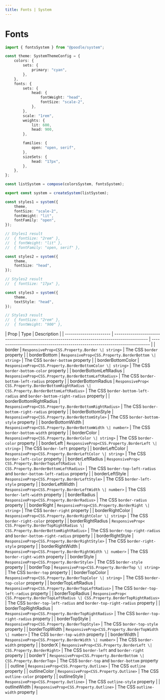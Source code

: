 ```yaml
---
title: Fonts | System
---
```


# Fonts

```ts
import { fontsSystem } from "@poodle/system";
```

```ts
const theme: SystemThemeConfig = {
	colors: {
		sets: {
			primary: "cyan",
		},
	},
	fonts: {
		sets: {
			head: {
				fontWeight: "head",
				fontSize: "scale-2",
			},
		},
		scale: "1rem",
		weights: {
			lit: 600,
			head: 900,
		},

		families: {
			open: "open, serif",
		},
		sizeSets: {
			head: "17px",
		},
	},
};

const listSystem = compose(colorsSystem, fontsSystem);

export const system = createSystem(listSystem);

const styles1 = system({
	theme,
	fontSize: "scale-2",
	fontWeight: "lit",
	fontFamily: "open",
});

// Styles1 result
//  { fontSize: "2rem" },
//  { fontWeight: "lit" },
//  { fontFamily: "open, serif" },

const styles2 = system({
	theme,
	fontSize: "head",
});

// Styles2 result
//  { fontSize: "17px" },

const styles3 = system({
	theme,
	textStyle: "head",
});

// Styles3 result
//  { fontSize: "2rem" },
//  { fontWeight: "900" },
```

[//]: # (GetSystemProps[==BordersProps,borders.ts==])
| Prop                    | Type                                                                                            | Description                                                                   |
| ----------------------- | ----------------------------------------------------------------------------------------------- | ----------------------------------------------------------------------------- |
| border                  | `ResponsiveProp<CSS.Property.Border \| string>`                                                 | The CSS `border` property                                                     |
| borderBottom            | `ResponsiveProp<CSS.Property.BorderBottom \| string>`                                           | The CSS `border-bottom` property                                              |
| borderBottomColor       | `ResponsiveProp<CSS.Property.BorderBottomColor \| string>`                                      | The CSS `border-bottom-color` property                                        |
| borderBottomLeftRadius  | `ResponsiveProp<CSS.Property.BorderBottomLeftRadius>`                                           | The CSS `border-bottom-left-radius` property                                  |
| borderBottomRadius      | `ResponsiveProp<  CSS.Property.BorderBottomRightRadius \| CSS.Property.BorderBottomLeftRadius>` | The CSS `border-bottom-left-radius` and `border-bottom-right-radius` property |
| borderBottomRightRadius | `ResponsiveProp<CSS.Property.BorderBottomRightRadius>`                                          | The CSS `border-bottom-right-radius` property                                 |
| borderBottomStyle       | `ResponsiveProp<CSS.Property.BorderBottomStyle>`                                                | The CSS `border-bottom-style` property                                        |
| borderBottomWidth       | `ResponsiveProp<CSS.Property.BorderBottomWidth \| number>`                                      | The CSS `border-bottom-width` property                                        |
| borderColor             | `ResponsiveProp<CSS.Property.BorderColor \| string>`                                            | The CSS `border-color` property                                               |
| borderLeft              | `ResponsiveProp<CSS.Property.BorderLeft \| string>`                                             | The CSS `border-left` property                                                |
| borderLeftColor         | `ResponsiveProp<CSS.Property.BorderLeftColor \| string>`                                        | The CSS `border-left-color` property                                          |
| borderLeftRadius        | `ResponsiveProp<  CSS.Property.BorderTopLeftRadius \| CSS.Property.BorderBottomLeftRadius>`     | The CSS `border-top-left-radius` and `border-bottom-left-radius` property     |
| borderLeftStyle         | `ResponsiveProp<CSS.Property.BorderLeftStyle>`                                                  | The CSS `border-left-style` property                                          |
| borderLeftWidth         | `ResponsiveProp<CSS.Property.BorderLeftWidth \| number>`                                        | The CSS `border-left-width` property                                          |
| borderRadius            | `ResponsiveProp<CSS.Property.BorderRadius>`                                                     | The CSS `border-radius` property                                              |
| borderRight             | `ResponsiveProp<CSS.Property.BorderRight \| string>`                                            | The CSS `border-right` property                                               |
| borderRightColor        | `ResponsiveProp<CSS.Property.BorderRightColor \| string>`                                       | The CSS `border-right-color` property                                         |
| borderRightRadius       | `ResponsiveProp<  CSS.Property.BorderTopRightRadius \| CSS.Property.BorderBottomRightRadius>`   | The CSS `border-top-right-radius` and `border-bottom-right-radius` property   |
| borderRightStyle        | `ResponsiveProp<CSS.Property.BorderRightStyle>`                                                 | The CSS `border-right-style` property                                         |
| borderRightWidth        | `ResponsiveProp<CSS.Property.BorderRightWidth \| number>`                                       | The CSS `border-right-width` property                                         |
| borderStyle             | `ResponsiveProp<CSS.Property.BorderStyle>`                                                      | The CSS `border-style` property                                               |
| borderTop               | `ResponsiveProp<CSS.Property.BorderTop \| string>`                                              | The CSS `border-top` property                                                 |
| borderTopColor          | `ResponsiveProp<CSS.Property.BorderTopColor \| string>`                                         | The CSS `border-top-color` property                                           |
| borderTopLeftRadius     | `ResponsiveProp<CSS.Property.BorderTopLeftRadius>`                                              | The CSS `border-top-left-radius` property                                     |
| borderTopRadius         | `ResponsiveProp<  CSS.Property.BorderTopLeftRadius \| CSS.Property.BorderTopRightRadius>`       | The CSS `border-top-left-radius` and `border-top-right-radius` property       |
| borderTopRightRadius    | `ResponsiveProp<CSS.Property.BorderTopRightRadius>`                                             | The CSS `border-top-right-radius` property                                    |
| borderTopStyle          | `ResponsiveProp<CSS.Property.BorderTopStyle>`                                                   | The CSS `border-top-style` property                                           |
| borderTopWidth          | `ResponsiveProp<CSS.Property.BorderTopWidth \| number>`                                         | The CSS `border-top-width` property                                           |
| borderWidth             | `ResponsiveProp<CSS.Property.BorderWidth \| number>`                                            | The CSS `border-width` property                                               |
| borderX                 | `ResponsiveProp<CSS.Property.BorderLeft \| CSS.Property.BorderRight>`                           | The CSS `border-left` and `border-right` property                             |
| borderY                 | `ResponsiveProp<CSS.Property.BorderBottom \| CSS.Property.BorderTop>`                           | The CSS `border-top` and `border-bottom` property                             |
| outline                 | `ResponsiveProp<CSS.Property.Outline>`                                                          | The CSS `outline` property                                                    |
| outlineColor            | `ResponsiveProp<CSS.Property.Outline>`                                                          | The CSS `outline-color` property                                              |
| outlineStyle            | `ResponsiveProp<CSS.Property.Outline>`                                                          | The CSS `outline-style` property                                              |
| outlineWidth            | `ResponsiveProp<CSS.Property.Outline>`                                                          | The CSS `outline-width` property                                              |
				

[//]: # (EndGetSystemProps)
